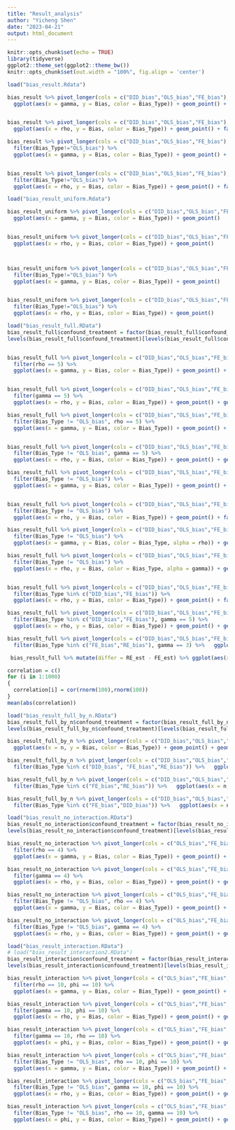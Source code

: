 ```yaml
---
title: "Result_analysis"
author: "Yicheng Shen"
date: "2023-04-21"
output: html_document
---
```


```r
knitr::opts_chunk$set(echo = TRUE)
library(tidyverse)
ggplot2::theme_set(ggplot2::theme_bw())
knitr::opts_chunk$set(out.width = "100%", fig.align = 'center')
```


```r
load("bias_result.Rdata")
```

```r
bias_result %>% pivot_longer(cols = c("DID_bias","OLS_bias","FE_bias"), names_to = "Bias_Type", values_to = "Bias") %>% 
  ggplot(aes(x = gamma, y = Bias, color = Bias_Type)) + geom_point() + facet_wrap(~confound_treatment)


bias_result %>% pivot_longer(cols = c("DID_bias","OLS_bias","FE_bias"), names_to = "Bias_Type", values_to = "Bias") %>% 
  ggplot(aes(x = rho, y = Bias, color = Bias_Type)) + geom_point() + facet_wrap(~confound_treatment)
```


```r
bias_result %>% pivot_longer(cols = c("DID_bias","OLS_bias","FE_bias"), names_to = "Bias_Type", values_to = "Bias") %>%
  filter(Bias_Type!="OLS_bias") %>% 
  ggplot(aes(x = gamma, y = Bias, color = Bias_Type)) + geom_point() + facet_wrap(~confound_treatment)


bias_result %>% pivot_longer(cols = c("DID_bias","OLS_bias","FE_bias"), names_to = "Bias_Type", values_to = "Bias") %>%
  filter(Bias_Type!="OLS_bias") %>% 
  ggplot(aes(x = rho, y = Bias, color = Bias_Type)) + geom_point() + facet_wrap(~confound_treatment)
```


```r
load("bias_result_uniform.Rdata")
```

```r
bias_result_uniform %>% pivot_longer(cols = c("DID_bias","OLS_bias","FE_bias"), names_to = "Bias_Type", values_to = "Bias") %>% 
  ggplot(aes(x = gamma, y = Bias, color = Bias_Type)) + geom_point() 


bias_result_uniform %>% pivot_longer(cols = c("DID_bias","OLS_bias","FE_bias"), names_to = "Bias_Type", values_to = "Bias") %>% 
  ggplot(aes(x = rho, y = Bias, color = Bias_Type)) + geom_point() 



bias_result_uniform %>% pivot_longer(cols = c("DID_bias","OLS_bias","FE_bias"), names_to = "Bias_Type", values_to = "Bias") %>%
  filter(Bias_Type!="OLS_bias") %>% 
  ggplot(aes(x = gamma, y = Bias, color = Bias_Type)) + geom_point() 


bias_result_uniform %>% pivot_longer(cols = c("DID_bias","OLS_bias","FE_bias"), names_to = "Bias_Type", values_to = "Bias") %>%
  filter(Bias_Type!="OLS_bias") %>% 
  ggplot(aes(x = rho, y = Bias, color = Bias_Type)) + geom_point() 
```


```r
load("bias_result_full.RData")
bias_result_full$confound_treatment = factor(bias_result_full$confound_treatment)
levels(bias_result_full$confound_treatment)[levels(bias_result_full$confound_treatment)=="Uniform"] <- "Very Strong"


bias_result_full %>% pivot_longer(cols = c("DID_bias","OLS_bias","FE_bias", "RE_bias"), names_to = "Bias_Type", values_to = "Bias") %>%
  filter(rho == 5) %>%
  ggplot(aes(x = gamma, y = Bias, color = Bias_Type)) + geom_point() + geom_line() + facet_wrap(~confound_treatment)


bias_result_full %>% pivot_longer(cols = c("DID_bias","OLS_bias","FE_bias", "RE_bias"), names_to = "Bias_Type", values_to = "Bias") %>%
  filter(gamma == 5) %>%
  ggplot(aes(x = rho, y = Bias, color = Bias_Type)) + geom_point() + geom_line() + facet_wrap(~confound_treatment)
```


```r
bias_result_full %>% pivot_longer(cols = c("DID_bias","OLS_bias","FE_bias", "RE_bias"), names_to = "Bias_Type", values_to = "Bias") %>%
  filter(Bias_Type != "OLS_bias", rho == 5) %>% 
  ggplot(aes(x = gamma, y = Bias, color = Bias_Type)) + geom_point() + geom_line() + facet_wrap(~confound_treatment)


bias_result_full %>% pivot_longer(cols = c("DID_bias","OLS_bias","FE_bias", "RE_bias"), names_to = "Bias_Type", values_to = "Bias") %>%
  filter(Bias_Type != "OLS_bias", gamma == 5) %>%
  ggplot(aes(x = rho, y = Bias, color = Bias_Type)) + geom_point() + geom_line() + facet_wrap(~confound_treatment)
```

```r
bias_result_full %>% pivot_longer(cols = c("DID_bias","OLS_bias","FE_bias", "RE_bias"), names_to = "Bias_Type", values_to = "Bias") %>%
  filter(Bias_Type != "OLS_bias") %>% 
  ggplot(aes(x = gamma, y = Bias, color = Bias_Type)) + geom_point() + facet_wrap(~confound_treatment)


bias_result_full %>% pivot_longer(cols = c("DID_bias","OLS_bias","FE_bias", "RE_bias"), names_to = "Bias_Type", values_to = "Bias") %>%
  filter(Bias_Type != "OLS_bias") %>%
  ggplot(aes(x = rho, y = Bias, color = Bias_Type)) + geom_point() + facet_wrap(~confound_treatment)
```


```r
bias_result_full %>% pivot_longer(cols = c("DID_bias","OLS_bias","FE_bias", "RE_bias"), names_to = "Bias_Type", values_to = "Bias") %>%
  filter(Bias_Type != "OLS_bias") %>%
  ggplot(aes(x = gamma, y = Bias, color = Bias_Type, alpha = rho)) + geom_point() + facet_wrap(~confound_treatment)

bias_result_full %>% pivot_longer(cols = c("DID_bias","OLS_bias","FE_bias", "RE_bias"), names_to = "Bias_Type", values_to = "Bias") %>%
  filter(Bias_Type != "OLS_bias") %>%
  ggplot(aes(x = rho, y = Bias, color = Bias_Type, alpha = gamma)) + geom_point() + facet_wrap(~confound_treatment)


bias_result_full %>% pivot_longer(cols = c("DID_bias","OLS_bias","FE_bias", "RE_bias"), names_to = "Bias_Type", values_to = "Bias") %>%
  filter(Bias_Type %in% c("DID_bias","FE_bias")) %>%
  ggplot(aes(x = rho, y = Bias, color = Bias_Type)) + geom_point() + facet_wrap(~confound_treatment)

bias_result_full %>% pivot_longer(cols = c("DID_bias","OLS_bias","FE_bias", "RE_bias"), names_to = "Bias_Type", values_to = "Bias") %>%
  filter(Bias_Type %in% c("DID_bias","FE_bias"), gamma == 5) %>%
  ggplot(aes(x = rho, y = Bias, color = Bias_Type)) + geom_point() + geom_line() + facet_wrap(~confound_treatment)
```

```r
bias_result_full %>% pivot_longer(cols = c("DID_bias","OLS_bias","FE_bias", "RE_bias"), names_to = "Bias_Type", values_to = "Bias") %>%
  filter(Bias_Type %in% c("FE_bias","RE_bias"), gamma == 3) %>%   ggplot(aes(x = rho, y = Bias, color = Bias_Type)) + geom_point() + geom_line() + facet_wrap(~confound_treatment)

 bias_result_full %>% mutate(differ = RE_est - FE_est) %>% ggplot(aes(x = gamma, y = differ)) + geom_point() + geom_line() + facet_wrap(~confound_treatment)
```


```r
correlation = c()
for (i in 1:1000)
{
  correlation[i] = cor(rnorm(100),rnorm(100))
}
mean(abs(correlation))
```


```r
load("bias_result_full_by_n.RData")
bias_result_full_by_n$confound_treatment = factor(bias_result_full_by_n$confound_treatment)
levels(bias_result_full_by_n$confound_treatment)[levels(bias_result_full_by_n$confound_treatment)=="Uniform"] <- "Very Strong"

bias_result_full_by_n %>% pivot_longer(cols = c("DID_bias","OLS_bias","FE_bias", "RE_bias"), names_to = "Bias_Type", values_to = "Bias") %>%
  ggplot(aes(x = n, y = Bias, color = Bias_Type)) + geom_point() + geom_line() + facet_wrap(~confound_treatment)

bias_result_full_by_n %>% pivot_longer(cols = c("DID_bias","OLS_bias","FE_bias", "RE_bias"), names_to = "Bias_Type", values_to = "Bias") %>%
  filter(Bias_Type %in% c("DID_bias", "FE_bias","RE_bias")) %>%   ggplot(aes(x = n, y = Bias, color = Bias_Type)) + geom_point() + geom_line() + facet_wrap(~confound_treatment)

bias_result_full_by_n %>% pivot_longer(cols = c("DID_bias","OLS_bias","FE_bias", "RE_bias"), names_to = "Bias_Type", values_to = "Bias") %>%
  filter(Bias_Type %in% c("FE_bias","RE_bias")) %>%   ggplot(aes(x = n, y = Bias, color = Bias_Type)) + geom_point() + geom_line() + facet_wrap(~confound_treatment)

bias_result_full_by_n %>% pivot_longer(cols = c("DID_bias","OLS_bias","FE_bias", "RE_bias"), names_to = "Bias_Type", values_to = "Bias") %>%
  filter(Bias_Type %in% c("FE_bias","DID_bias")) %>%   ggplot(aes(x = n, y = Bias, color = Bias_Type)) + geom_point() + geom_line() + facet_wrap(~confound_treatment)
```
```r
load("bias_result_no_interaction.RData")
bias_result_no_interaction$confound_treatment = factor(bias_result_no_interaction$confound_treatment)
levels(bias_result_no_interaction$confound_treatment)[levels(bias_result_no_interaction$confound_treatment)=="Uniform"] <- "Very Strong"

bias_result_no_interaction %>% pivot_longer(cols = c("OLS_bias","FE_bias", "RE_bias"), names_to = "Bias_Type", values_to = "Bias") %>%
  filter(rho == 4) %>% 
  ggplot(aes(x = gamma, y = Bias, color = Bias_Type)) + geom_point() + geom_line() + facet_wrap(~confound_treatment)

bias_result_no_interaction %>% pivot_longer(cols = c("OLS_bias","FE_bias", "RE_bias"), names_to = "Bias_Type", values_to = "Bias") %>%
  filter(gamma == 4) %>% 
  ggplot(aes(x = rho, y = Bias, color = Bias_Type)) + geom_point() + geom_line() + facet_wrap(~confound_treatment)

bias_result_no_interaction %>% pivot_longer(cols = c("OLS_bias","FE_bias", "RE_bias"), names_to = "Bias_Type", values_to = "Bias") %>%
  filter(Bias_Type != "OLS_bias", rho == 4) %>% 
  ggplot(aes(x = gamma, y = Bias, color = Bias_Type)) + geom_point() + geom_line() + facet_wrap(~confound_treatment)

bias_result_no_interaction %>% pivot_longer(cols = c("OLS_bias","FE_bias", "RE_bias"), names_to = "Bias_Type", values_to = "Bias") %>%
  filter(Bias_Type != "OLS_bias", gamma == 4) %>%
  ggplot(aes(x = rho, y = Bias, color = Bias_Type)) + geom_point() + geom_line() + facet_wrap(~confound_treatment)
```

```r
load("bias_result_interaction.RData")
# load("bias_result_interaction2.RData")
bias_result_interaction$confound_treatment = factor(bias_result_interaction$confound_treatment)
levels(bias_result_interaction$confound_treatment)[levels(bias_result_interaction$confound_treatment)=="Uniform"] <- "Very Strong"

bias_result_interaction %>% pivot_longer(cols = c("OLS_bias","FE_bias", "RE_bias"), names_to = "Bias_Type", values_to = "Bias") %>%
  filter(rho == 10, phi == 10) %>% 
  ggplot(aes(x = gamma, y = Bias, color = Bias_Type)) + geom_point() + geom_line() + facet_wrap(~confound_treatment)

bias_result_interaction %>% pivot_longer(cols = c("OLS_bias","FE_bias", "RE_bias"), names_to = "Bias_Type", values_to = "Bias") %>%
  filter(gamma == 10, phi == 10) %>% 
  ggplot(aes(x = rho, y = Bias, color = Bias_Type)) + geom_point() + geom_line() + facet_wrap(~confound_treatment)

bias_result_interaction %>% pivot_longer(cols = c("OLS_bias","FE_bias", "RE_bias"), names_to = "Bias_Type", values_to = "Bias") %>%
  filter(gamma == 10, rho == 10) %>% 
  ggplot(aes(x = phi, y = Bias, color = Bias_Type)) + geom_point() + geom_line() + facet_wrap(~confound_treatment)

bias_result_interaction %>% pivot_longer(cols = c("OLS_bias","FE_bias", "RE_bias"), names_to = "Bias_Type", values_to = "Bias") %>%
  filter(Bias_Type != "OLS_bias", rho == 10, phi == 10) %>% 
  ggplot(aes(x = gamma, y = Bias, color = Bias_Type)) + geom_point() + geom_line() + facet_wrap(~confound_treatment)

bias_result_interaction %>% pivot_longer(cols = c("OLS_bias","FE_bias", "RE_bias"), names_to = "Bias_Type", values_to = "Bias") %>%
  filter(Bias_Type != "OLS_bias", gamma == 10, phi == 10) %>%
  ggplot(aes(x = rho, y = Bias, color = Bias_Type)) + geom_point() + geom_line() + facet_wrap(~confound_treatment)

bias_result_interaction %>% pivot_longer(cols = c("OLS_bias","FE_bias", "RE_bias"), names_to = "Bias_Type", values_to = "Bias") %>%
  filter(Bias_Type != "OLS_bias", rho == 10, gamma == 10) %>% 
  ggplot(aes(x = phi, y = Bias, color = Bias_Type)) + geom_point() + geom_line() + facet_wrap(~confound_treatment)

```




